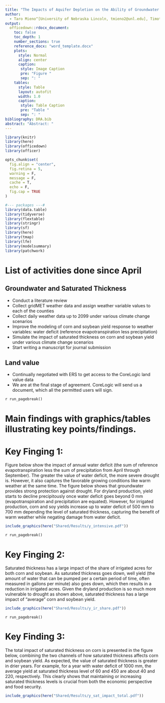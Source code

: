 ```yaml
---
title: "The Impacts of Aquifer Depletion on the Ability of Groundwater Irrigation to Buffer Against Droughts"
author:
  - Taro Mieno^[University of Nebraska Lincoln, tmieno2@unl.edu], Timothy Foster, Shunkei Kakimoto, Ahmed Chennak, Nicholas Brozovic
output:
  officedown::rdocx_document:
    toc: false
    toc_depth: 1
    number_sections: true
    reference_docx: "word_template.docx"
    plots:
      style: Normal
      align: center
      caption:
       style: Image Caption
       pre: "Figure "
       sep: ": "
    tables:
      style: Table
      layout: autofit
      width: 1.0
      caption:
       style: Table Caption
       pre: "Table "
       sep: ": "
bibliography: DRA.bib
abstract: "Abstract: "
---
```


```r
library(knitr)
library(here)
library(officedown)
library(officer)

opts_chunk$set(
  fig.align = "center",
  fig.retina = 5,
  warning = F,
  message = F,
  cache = T,
  echo = F,
  fig.cap = TRUE
)
```

```r
#--- packages ---#
library(data.table)
library(tidyverse)
library(flextable)
library(stringr)
library(sf)
library(here)
library(tmap)
library(lfe)
library(modelsummary)
library(patchwork)
```

# List of activities done since April

## Groundwater and Saturated Thickness
+ Conduct a literature review
+ Collect gridMET weather data and assign weather variable values to each of the counties
+ Collect daily weather data up to 2099 under various climate change scenarios
+ Improve the modeling of corn and soybean yield response to weather variables: water deficit (reference evapotranspiration less precipitation)
+ Simulate the impact of saturated thickness on corn and soybean yield under various climate change scenarios
+ Start writing a manuscript for journal submission

## Land value

+ Continually negotiated with ERS to get access to the CoreLogic land value data
+ We are at the final stage of agreement. CoreLogic will send us a document, which all the permitted users will sign.

`r run_pagebreak()`

# Main findings with graphics/tables illustrating key points/findings.

# Key Finging 1:

Figure below show the impact of annual water deficit (the sum of reference evapotranspiration less the sum of precipitation from April through September). The greater the value of water deficit, the more severe drought is. However, it also captures the favorable growing conditions like warm weather at the same time. The figure below shows that groundwater provides strong protection against drought. For dryland production, yield starts to decline precipitously once water deficit goes beyond 0 mm (evapotranspiration and precipitation are equated). However, for irrigated production, corn and soy yields increase up to water deficit of 500 mm to 700 mm depending the level of saturated thickness, capturing the benefit of warm weather while negating damage from water deficit. 

```r
include_graphics(here("Shared/Results/y_intensive.pdf"))
```

`r run_pagebreak()`

# Key Finging 2:

Saturated thickness has a large impact of the share of irrigated acres for both corn and soybean. As saturated thickness goes down, well yield (the amount of water that can be pumped per a certain period of time, often measured in gallons per minute) also goes down, which then results in a reduction in irrigated acres. Given the dryland production is so much more vulnerable to drought as shown above, saturated thickness has a large impact of "average" corn and soybean yield.

```r
include_graphics(here("Shared/Results/y_ir_share.pdf"))
```

`r run_pagebreak()`

# Key Finding 3:

The total impact of saturated thickness on corn is presented in the figure below, combining the two channels of how saturated thickness affects corn and soybean yield. As expected, the value of saturated thickness is greater in drier years. For example, for a year with water deficit of 1000 mm, the average yield at saturated thickness level of 60 and 450 are about 40 and 220, respectively. This clearly shows that maintaining or increasing saturated thickness levels is crucial from both the economic perspective and food security. 

```r
include_graphics(here("Shared/Results/y_sat_impact_total.pdf"))
```
